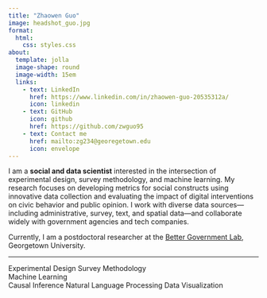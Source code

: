 ```yaml
---
title: "Zhaowen Guo"
image: headshot_guo.jpg
format:
  html:
    css: styles.css
about:
  template: jolla
  image-shape: round
  image-width: 15em
  links:
    - text: LinkedIn
      href: https://www.linkedin.com/in/zhaowen-guo-20535312a/
      icon: linkedin
    - text: GitHub
      icon: github
      href: https://github.com/zwguo95
    - text: Contact me
      href: mailto:zg234@georegetown.edu
      icon: envelope
---
```


<div class="main-content">

I am a **social and data scientist** interested in the intersection of experimental design, survey methodology, and machine learning. My research focuses on developing metrics for social constructs using innovative data collection and evaluating the impact of digital interventions on civic behavior and public opinion. I work with diverse data sources—including administrative, survey, text, and spatial data—and collaborate widely with government agencies and tech companies.

Currently, I am a postdoctoral researcher at the [Better Government Lab](https://mccourt.georgetown.edu/better-government-lab/), Georgetown University.

<!-- Horizontal Rule -->
<hr class="divider">

<!-- Skills Section -->
<div class="skills-section">
  <span class="skill" id="experimental-design">Experimental Design</span>
  <span class="skill" id="survey-methodology">Survey Methodology</span>  
  <span class="skill" id="machine-learning">Machine Learning</span>  
  <span class="skill" id="causal-inference">Causal Inference</span>
  <span class="skill" id="nlp">Natural Language Processing</span>
  <span class="skill" id="data-visualization">Data Visualization</span>
</div>

</div>